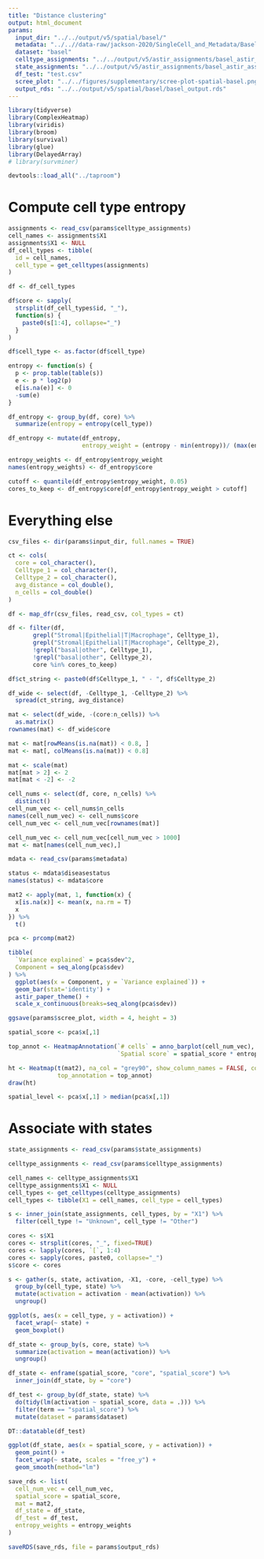 ```yaml
---
title: "Distance clustering"
output: html_document
params:
  input_dir: "../../output/v5/spatial/basel/"
  metadata: "../..//data-raw/jackson-2020/SingleCell_and_Metadata/BaselTMA/Basel_PatientMetadata.csv"
  dataset: "basel"
  celltype_assignments: "../../output/v5/astir_assignments/basel_astir_assignments.csv"
  state_assignments: "../../output/v5/astir_assignments/basel_astir_assignments_state.csv"
  df_test: "test.csv"
  scree_plot: "../../figures/supplementary/scree-plot-spatial-basel.png"
  output_rds: "../../output/v5/spatial/basel/basel_output.rds"
---
```


```r
library(tidyverse)
library(ComplexHeatmap)
library(viridis)
library(broom)
library(survival)
library(glue)
library(DelayedArray)
# library(survminer)

devtools::load_all("../taproom")
```

# Compute cell type entropy

```r
assignments <- read_csv(params$celltype_assignments)
cell_names <- assignments$X1
assignments$X1 <- NULL
df_cell_types <- tibble(
  id = cell_names,
  cell_type = get_celltypes(assignments)
)
```

```r
df <- df_cell_types

df$core <- sapply(
  strsplit(df_cell_types$id, "_"), 
  function(s) {
    paste0(s[1:4], collapse="_")
  }
)

df$cell_type <- as.factor(df$cell_type)
```

```r
entropy <- function(s) {
  p <- prop.table(table(s))
  e <- p * log2(p)
  e[is.na(e)] <- 0
  -sum(e)
}

df_entropy <- group_by(df, core) %>% 
  summarize(entropy = entropy(cell_type))
```

```r
df_entropy <- mutate(df_entropy,
                     entropy_weight = (entropy - min(entropy))/ (max(entropy) - min(entropy)))
```

```r
entropy_weights <- df_entropy$entropy_weight
names(entropy_weights) <- df_entropy$core
```

```r
cutoff <- quantile(df_entropy$entropy_weight, 0.05)
cores_to_keep <- df_entropy$core[df_entropy$entropy_weight > cutoff]
```


# Everything else


```r
csv_files <- dir(params$input_dir, full.names = TRUE)
```

```r
ct <- cols(
  core = col_character(),
  Celltype_1 = col_character(),
  Celltype_2 = col_character(),
  avg_distance = col_double(),
  n_cells = col_double()
)

df <- map_dfr(csv_files, read_csv, col_types = ct)
```

```r
df <- filter(df, 
       grepl("Stromal|Epithelial|T|Macrophage", Celltype_1),
       grepl("Stromal|Epithelial|T|Macrophage", Celltype_2),
       !grepl("basal|other", Celltype_1),
       !grepl("basal|other", Celltype_2),
       core %in% cores_to_keep)

```


```r
df$ct_string <- paste0(df$Celltype_1, " - ", df$Celltype_2)
```

```r
df_wide <- select(df, -Celltype_1, -Celltype_2) %>% 
  spread(ct_string, avg_distance)
```

```r
mat <- select(df_wide, -(core:n_cells)) %>% 
  as.matrix()
rownames(mat) <- df_wide$core

mat <- mat[rowMeans(is.na(mat)) < 0.8, ]
mat <- mat[, colMeans(is.na(mat)) < 0.8]

mat <- scale(mat)
mat[mat > 2] <- 2
mat[mat < -2] <- -2
```

```r
cell_nums <- select(df, core, n_cells) %>% 
  distinct()
cell_num_vec <- cell_nums$n_cells
names(cell_num_vec) <- cell_nums$core
cell_num_vec <- cell_num_vec[rownames(mat)]
```

```r
cell_num_vec <- cell_num_vec[cell_num_vec > 1000]
mat <- mat[names(cell_num_vec),]
```




```r
mdata <- read_csv(params$metadata)
```
```r
status <- mdata$diseasestatus
names(status) <- mdata$core
```

```r
mat2 <- apply(mat, 1, function(x) {
  x[is.na(x)] <- mean(x, na.rm = T)
  x
}) %>% 
  t()
```


```r


pca <- prcomp(mat2)
```

```r
tibble(
  `Variance explained` = pca$sdev^2,
  Component = seq_along(pca$sdev)
) %>% 
  ggplot(aes(x = Component, y = `Variance explained`)) +
  geom_bar(stat='identity') +
  astir_paper_theme() +
  scale_x_continuous(breaks=seq_along(pca$sdev))

ggsave(params$scree_plot, width = 4, height = 3)
```


```r
spatial_score <- pca$x[,1]
```




```r



top_annot <- HeatmapAnnotation(`# cells` = anno_barplot(cell_num_vec),
                               `Spatial score` = spatial_score * entropy_weights[names(spatial_score)])

ht <- Heatmap(t(mat2), na_col = "grey90", show_column_names = FALSE, col=viridis(100),
              top_annotation = top_annot)
draw(ht)
```

```r
spatial_level <- pca$x[,1] > median(pca$x[,1])
```



# Associate with states


```r
state_assignments <- read_csv(params$state_assignments)
```

```r
celltype_assignments <- read_csv(params$celltype_assignments)
```

```r
cell_names <- celltype_assignments$X1
celltype_assignments$X1 <- NULL
cell_types <- get_celltypes(celltype_assignments)
cell_types <- tibble(X1 = cell_names, cell_type = cell_types)
```

```r
s <- inner_join(state_assignments, cell_types, by = "X1") %>% 
  filter(cell_type != "Unknown", cell_type != "Other")
```


```r
cores <- s$X1
cores <- strsplit(cores, "_", fixed=TRUE)
cores <- lapply(cores, `[`, 1:4)
cores <- sapply(cores, paste0, collapse="_")
s$core <- cores
```

```r
s <- gather(s, state, activation, -X1, -core, -cell_type) %>% 
  group_by(cell_type, state) %>% 
  mutate(activation = activation - mean(activation)) %>% 
  ungroup()
```


```r
ggplot(s, aes(x = cell_type, y = activation)) +
  facet_wrap(~ state) +
  geom_boxplot()
```



```r
df_state <- group_by(s, core, state) %>% 
  summarize(activation = mean(activation)) %>% 
  ungroup()
```

```r
df_state <- enframe(spatial_score, "core", "spatial_score") %>% 
  inner_join(df_state, by = "core")
```

```r
df_test <- group_by(df_state, state) %>% 
  do(tidy(lm(activation ~ spatial_score, data = .))) %>% 
  filter(term == "spatial_score") %>% 
  mutate(dataset = params$dataset)
```

```r
DT::datatable(df_test)
```


```r
ggplot(df_state, aes(x = spatial_score, y = activation)) +
  geom_point() +
  facet_wrap(~ state, scales = "free_y") +
  geom_smooth(method="lm")
```



```r
save_rds <- list(
  cell_num_vec = cell_num_vec,
  spatial_score = spatial_score, 
  mat = mat2,
  df_state = df_state,
  df_test = df_test,
  entropy_weights = entropy_weights
)

saveRDS(save_rds, file = params$output_rds)
```


